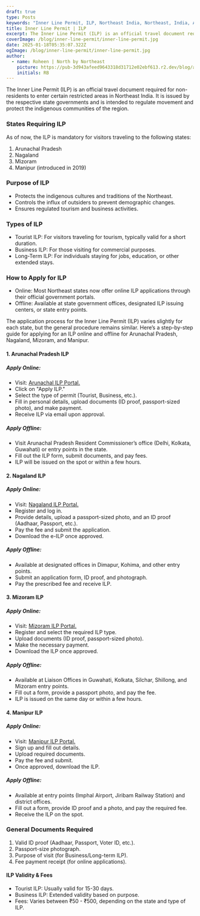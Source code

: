 ```yaml
---
draft: true
type: Posts
keywords: "Inner Line Permit, ILP, Northeast India, Northeast, India, Arunachal Pradesh, Assam, Arunachal"
title: Inner Line Permit | ILP
excerpt: The Inner Line Permit (ILP) is an official travel document required for non-residents to enter certain restricted areas in Northeast India. It is issued by the respective state governments and is intended to regulate movement and protect the indigenous communities of the region.
coverImage: /blog/inner-line-permit/inner-line-permit.jpg
date: 2025-01-18T05:35:07.322Z
ogImage: /blog/inner-line-permit/inner-line-permit.jpg
author:
  - name: Roheen | North by Northeast
    picture: https://pub-3d943afeed9643318d31712e02ebf613.r2.dev/blog/authors/roheen-nne-journeys.jpeg
    initials: RB
---
```


The Inner Line Permit (ILP) is an official travel document required for non-residents to enter certain restricted areas in Northeast India. It is issued by the respective state governments and is intended to regulate movement and protect the indigenous communities of the region.

### States Requiring ILP

As of now, the ILP is mandatory for visitors traveling to the following states:

1. Arunachal Pradesh
2. Nagaland
3. Mizoram
4. Manipur (introduced in 2019)

### Purpose of ILP

- Protects the indigenous cultures and traditions of the Northeast.
- Controls the influx of outsiders to prevent demographic changes.
- Ensures regulated tourism and business activities.

### Types of ILP

- Tourist ILP: For visitors traveling for tourism, typically valid for a short duration.
- Business ILP: For those visiting for commercial purposes.
- Long-Term ILP: For individuals staying for jobs, education, or other extended stays.

### How to Apply for ILP

- Online: Most Northeast states now offer online ILP applications through their official government portals.
- Offline: Available at state government offices, designated ILP issuing centers, or state entry points.

The application process for the Inner Line Permit (ILP) varies slightly for each state, but the general procedure remains similar. Here’s a step-by-step guide for applying for an ILP online and offline for Arunachal Pradesh, Nagaland, Mizoram, and Manipur.

#### 1. Arunachal Pradesh ILP

##### Apply Online:

- Visit: [Arunachal ILP Portal.](https://eilp.arunachal.gov.in)
- Click on "Apply ILP."
- Select the type of permit (Tourist, Business, etc.).
- Fill in personal details, upload documents (ID proof, passport-sized photo), and make payment.
- Receive ILP via email upon approval.

##### Apply Offline:

- Visit Arunachal Pradesh Resident Commissioner’s office (Delhi, Kolkata, Guwahati) or entry points in the state.
- Fill out the ILP form, submit documents, and pay fees.
- ILP will be issued on the spot or within a few hours.

#### 2. Nagaland ILP

##### Apply Online:

- Visit: [Nagaland ILP Portal.](https://ilp.nagaland.gov.in/)
- Register and log in.
- Provide details, upload a passport-sized photo, and an ID proof (Aadhaar, Passport, etc.).
- Pay the fee and submit the application.
- Download the e-ILP once approved.

##### Apply Offline:

- Available at designated offices in Dimapur, Kohima, and other entry points.
- Submit an application form, ID proof, and photograph.
- Pay the prescribed fee and receive ILP.

#### 3. Mizoram ILP

##### Apply Online:

- Visit: [Mizoram ILP Portal.](https://ilp.mizoram.gov.in/)
- Register and select the required ILP type.
- Upload documents (ID proof, passport-sized photo).
- Make the necessary payment.
- Download the ILP once approved.

##### Apply Offline:

- Available at Liaison Offices in Guwahati, Kolkata, Silchar, Shillong, and Mizoram entry points.
- Fill out a form, provide a passport photo, and pay the fee.
- ILP is issued on the same day or within a few hours.

#### 4. Manipur ILP

##### Apply Online:

- Visit: [Manipur ILP Portal.](https://manipurilponline.mn.gov.in/)
- Sign up and fill out details.
- Upload required documents.
- Pay the fee and submit.
- Once approved, download the ILP.

##### Apply Offline:

- Available at entry points (Imphal Airport, Jiribam Railway Station) and district offices.
- Fill out a form, provide ID proof and a photo, and pay the required fee.
- Receive the ILP on the spot.

### General Documents Required

1. Valid ID proof (Aadhaar, Passport, Voter ID, etc.).
2. Passport-size photograph.
3. Purpose of visit (for Business/Long-term ILP).
4. Fee payment receipt (for online applications).

#### ILP Validity & Fees

- Tourist ILP: Usually valid for 15-30 days.
- Business ILP: Extended validity based on purpose.
- Fees: Varies between ₹50 - ₹500, depending on the state and type of ILP.
